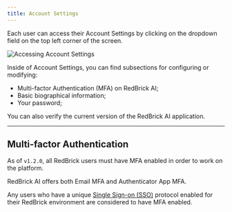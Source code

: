 ```yaml
---
title: Account Settings
---
```


Each user can access their Account Settings by clicking on the dropdown field on the top left corner of the screen.&#x20;

<Frame caption="Accessing Account Settings">
  <img src="/assets/images/dashboard/account-settings.png" alt="Accessing Account Settings" />
</Frame>

Inside of Account Settings, you can find subsections for configuring or modifying:

* Multi-factor Authentication (MFA) on RedBrick AI;
* Basic biographical information;
* Your password;

You can also verify the current version of the RedBrick AI application.

***

## Multi-factor Authentication

As of `v1.2.0`, all RedBrick users must have MFA enabled in order to work on the platform.&#x20;

RedBrick AI offers both Email MFA and Authenticator App MFA.

Any users who have a unique [Single Sign-on (SSO)](/organizations/inviting-your-team/single-sign-on) protocol enabled for their RedBrick environment are  considered to have MFA enabled.
